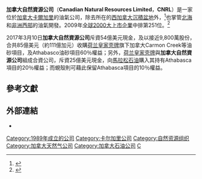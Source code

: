 {{Infobox company|
| name   = Canadian Natural Resources Limited
| logo   = [[File:Canadian_Natural_Logo.svg|200px]]
| type   = [[上市公司|上市公司]]
| traded_as      = {{TSX|CNQ}}<br>{{NYSE|CNQ}}<br>[[S&P/TSX_60|S&P/TSX 60 component]]
| foundation     = [[卡爾加里|卡爾加里]]（1973）
| location       = [[卡爾加里|卡爾加里]]
| key_people     = Steve Laut, [[President|President]]<br />Tim S. Mckay, [[首席運營官|COO]]<br />[[N._Murray_Edwards|Murray Edwards]], Chairman of the Board
| revenue        = $161.95億[[加拿大元|CAD]]（2012稅前）<ref>{{Cite web |url=http://www.cnrl.com/upload/media_element/599/01/cnq_2012_ar.pdf |title=存档副本 |accessdate=2013-11-23 |archive-date=2013-11-01 |archive-url=https://web.archive.org/web/20131101132719/http://www.cnrl.com/upload/media_element/599/01/cnq_2012_ar.pdf |dead-url=no }}</ref>
| industry       = [[化石燃料|化石燃料]]
| num_employees  = 5,970 (2013)
| market cap     = $330億USD (2013)
| products       = [[石油化工|石油化工]]產品
| homepage       = {{URL|http://www.cnrl.com/}}
}}
'''加拿大自然資源公司'''（'''Canadian Natural Resources Limited'''，'''CNRL'''）是一家位於[[加拿大|加拿大]][[卡爾加里|卡爾加里]]的油氣公司，除去所在的[[西加拿大沉積盆地|西加拿大沉積盆地]]外，<ref name="CNRLPrimrose2012">{{cite report|title=20th Annual Report: the Premium Value Defined Growth Independent|url=http://www.cnrl.com/upload/media_element/599/01/cnq_2012_ar.pdf|format=PDF|year=2012|publisher=CNRL|accessdate=24 July 2013|date=|archive-date=2013-11-01|archive-url=https://web.archive.org/web/20131101132719/http://www.cnrl.com/upload/media_element/599/01/cnq_2012_ar.pdf|dead-url=no}}</ref>也掌管[[北海_(大西洋)|北海]]和[[非洲西部|非洲西部]]的油氣開發。2009年[[全球2000大上市企業|全球2000大上市企業]]中排第251位。<ref>{{cite web
|url = http://www.forbes.com/lists/2009/18/global-09_The-Global-2000_Rank_3.html
|title = The Global 2000
|work = [[Forbes|Forbes]]
|date = 2009-04-08
|accessdate = 2012-09-11
|archive-date = 2012-09-04
|archive-url = https://web.archive.org/web/20120904144032/http://www.forbes.com/lists/2009/18/global-09_The-Global-2000_Rank_3.html
|dead-url = no
}}</ref>

2017年3月10日'''加拿大自然資源公司'''斥資54億美元現金，及以接近9,800萬股份，合共85億美元（約111億加元）收購[[荷兰皇家壳牌|荷兰皇家壳牌]]旗下加拿大Carmon Creek等油砂項目，及Athabasco油砂項目60％權益；另外，[[荷兰皇家壳牌|荷兰皇家壳牌]]與'''加拿大自然資源公司'''組成合資公司，斥資25億美元現金，向[[馬拉松石油|馬拉松石油]]購入其持有Athabasca項目的20％權益；而蜆殼則可藉此保留Athabasca項目的10％權益。

==參考文獻==
{{reflist}}

==外部連結==
* {{Official website|http://www.cnrl.com/}}

{{标普TSX60指数}}

[[Category:1989年成立的公司|Category:1989年成立的公司]]
[[Category:卡尔加里公司|Category:卡尔加里公司]]
[[Category:自然资源组织|Category:自然资源组织]]
[[Category:加拿大天然气公司|Category:加拿大天然气公司]]
[[Category:加拿大石油公司|Category:加拿大石油公司]]
[[Category:标普TSX60指数|C]]